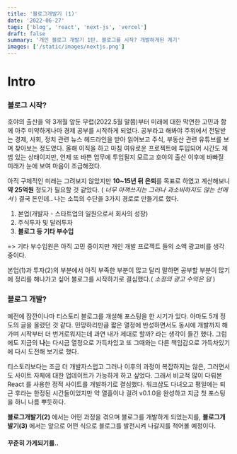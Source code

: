 ```yaml
---
title: '블로그개발기 (1)'
date: '2022-06-27'
tags: ['blog', 'react', 'next-js', 'vercel']
draft: false
summary: '개인 블로그 개발기 1탄. 블로그를 시작? 개발하게된 계기'
images: ['/static/images/nextjs.png']
---
```


# Intro

### 블로그 시작?

호야의 출산을 약 3개월 앞둔 무렵(2022.5월 말쯤)부터 미래에 대한 막연한 고민과 함께 아주 미약하게나마 경제 공부를 시작하게 되었다.
공부라고 해봐야 주위에서 전달받는 경제, 사회, 정치 관련 뉴스 헤드라인을 받아 읽어보고 주식, 부동산 관련 유튜브를 보며 찾아보는 정도였다.
올해 이직을 하고 마침 여유로운 프로젝트에 투입되어 시간도 제법 있는 상태이지만, 언제 또 바쁜 업무에 투입될지 모르고 호야의 출산 이후에
바빠질 미래가 눈에 보여 마음이 조급해졌다.

아직 구체적인 미래는 그려보지 않았지만 **10~15년 뒤 은퇴**를 목표로 하였고 계산해보니 **약 25억원** 정도가 필요할 것 같았다.
( _너무 아껴쓰지는 그러나 과소비하지도 않는 선에서_ ) 결국 돈인데.. 나는 소득의 수단을 3가지 경로로 만들기로 했다.

1. 본업(개발자 - 스타트업의 일원으로서 회사의 성장)
2. 주식투자 및 달러투자
3. **블로그 등 기타 부수입**

=> 기타 부수입원은 아직 고민 중이지만 개인 개발 프로젝트 들의 소액 광고비를 생각 중이다.

본업(1)과 투자(2)의 부분에서 아직 부족한 부분이 많고 달리 말하면 공부할 부분이 많기에 정리를 해나가고 싶어 블로그를 시작하기로 결심했다.( _소정의 광고 수익은 덤_ )

### 블로그 개발?

예전에 잠깐이나마 티스토리 블로그를 개설해 포스팅을 한 시기가 있다. 아마도 5개 정도의 글을 올렸던 것 같다.
민망하리만큼 짧은 열정에 반성하면서도 동시에 개발까지 해가며 시작부터 더 번거로워지는데 과연 내가 제대로 할까? 라는 생각이 들긴 했다.
그럼에도 지금의 **나**는 다시금 열정으로 가득차있고 또 그때와는 다른 책임감으로 가득차있기에 다시 도전해 보기로 했다.

티스토리보다는 조금 더 개발자스럽고 그러나 이후의 과정이 복잡하지는 않은, 그러면서도 사이트 자체에 대한 업데이트가 가능하게 하고 싶었다.
그래서 비교적 많이 다뤄본 React 를 사용한 정적 사이트를 개발하기로 결심했다. 워크샵도 다녀오고 평일에는 퇴근 후라는 한정된 시간들이었지만
약 열흘이나 걸려 v0.1.0을 완성하고 지금 첫 포스팅을 하니 나름 뿌듯하다.

**블로그개발기(2)** 에서는 어떤 과정을 겪으며 블로그를 개발하게 되었는지를,
**블로그개발기(3)** 에서는 앞으로 어떤 식으로 블로그를 발전시켜 나갈지를 적어볼 예정이다.

#### 꾸준히 가게되기를..
